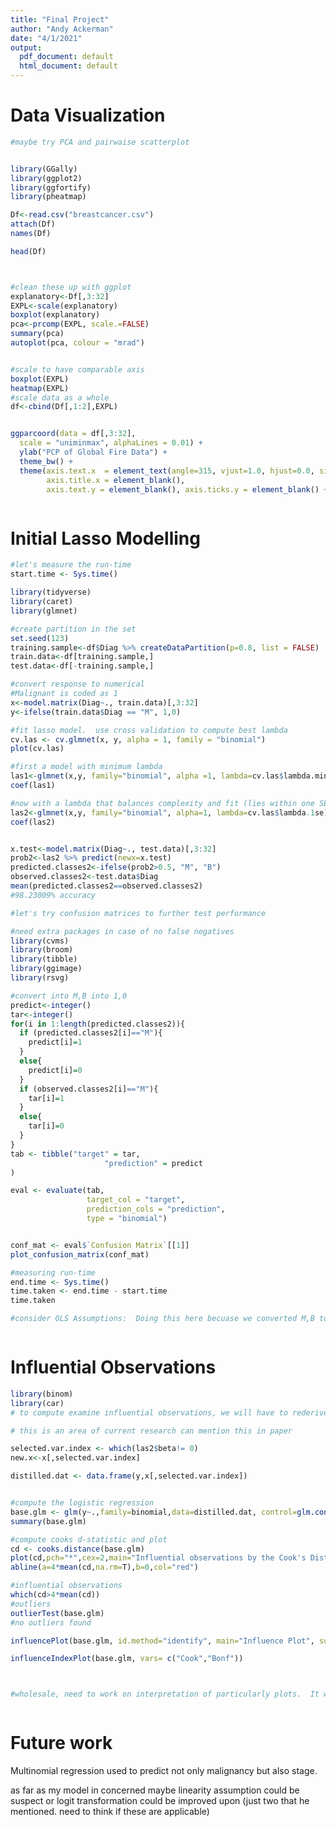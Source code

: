 ```yaml
---
title: "Final Project"
author: "Andy Ackerman"
date: "4/1/2021"
output:
  pdf_document: default
  html_document: default
---
```


# Data Visualization
```r
#maybe try PCA and pairwaise scatterplot


library(GGally)
library(ggplot2)
library(ggfortify)
library(pheatmap)

Df<-read.csv("breastcancer.csv")
attach(Df)
names(Df)

head(Df)



#clean these up with ggplot
explanatory<-Df[,3:32]
EXPL<-scale(explanatory)
boxplot(explanatory)
pca<-prcomp(EXPL, scale.=FALSE)
summary(pca)
autoplot(pca, colour = "mrad")


#scale to have comparable axis
boxplot(EXPL)
heatmap(EXPL)
#scale data as a whole
df<-cbind(Df[,1:2],EXPL)


ggparcoord(data = df[,3:32],
  scale = "uniminmax", alphaLines = 0.01) + 
  ylab("PCP of Global Fire Data") +
  theme_bw() +
  theme(axis.text.x  = element_text(angle=315, vjust=1.0, hjust=0.0, size=14),
        axis.title.x = element_blank(), 
        axis.text.y = element_blank(), axis.ticks.y = element_blank() + scale_color_manual(values = c(rgb(0, 0, 0, 0.2), "red")))



```



# Initial Lasso Modelling 

```r

#let's measure the run-time
start.time <- Sys.time()

library(tidyverse)
library(caret)
library(glmnet)

#create partition in the set
set.seed(123)
training.sample<-df$Diag %>% createDataPartition(p=0.8, list = FALSE)
train.data<-df[training.sample,]
test.data<-df[-training.sample,]

#convert response to numerical 
#Malignant is coded as 1
x<-model.matrix(Diag~., train.data)[,3:32]
y<-ifelse(train.data$Diag == "M", 1,0)

#fit lasso model.  use cross validation to compute best lambda 
cv.las <- cv.glmnet(x, y, alpha = 1, family = "binomial")
plot(cv.las)

#first a model with minimum lambda
las1<-glmnet(x,y, family="binomial", alpha =1, lambda=cv.las$lambda.min)
coef(las1)

#now with a lambda that balances complexity and fit (lies within one SE of optimal lambda)
las2<-glmnet(x,y, family="binomial", alpha=1, lambda=cv.las$lambda.1se)
coef(las2)


x.test<-model.matrix(Diag~., test.data)[,3:32]
prob2<-las2 %>% predict(newx=x.test)
predicted.classes2<-ifelse(prob2>0.5, "M", "B")
observed.classes2<-test.data$Diag
mean(predicted.classes2==observed.classes2)
#98.23009% accuracy

#let's try confusion matrices to further test performance

#need extra packages in case of no false negatives 
library(cvms)
library(broom)  
library(tibble) 
library(ggimage)
library(rsvg)

#convert into M,B into 1,0
predict<-integer()
tar<-integer()
for(i in 1:length(predicted.classes2)){
  if (predicted.classes2[i]=="M"){
    predict[i]=1
  }
  else{
    predict[i]=0
  }
  if (observed.classes2[i]=="M"){
    tar[i]=1
  }
  else{
    tar[i]=0
  }
}
tab <- tibble("target" = tar,
                     "prediction" = predict
)

eval <- evaluate(tab,
                 target_col = "target",
                 prediction_cols = "prediction",
                 type = "binomial")


conf_mat <- eval$`Confusion Matrix`[[1]]
plot_confusion_matrix(conf_mat)

#measuring run-time
end.time <- Sys.time()
time.taken <- end.time - start.time
time.taken

#consider OLS Assumptions:  Doing this here becuase we converted M,B to 0,1 



```





# Influential Observations 
```r
library(binom)
library(car)
# to compute examine influential observations, we will have to rederive a glm using the specified covariates.  This is conformable with cooks distance and DFBETA in a way that elastic net is not

# this is an area of current research can mention this in paper

selected.var.index <- which(las2$beta!= 0)
new.x<-x[,selected.var.index]

distilled.dat <- data.frame(y,x[,selected.var.index])


#compute the logistic regression
base.glm <- glm(y~.,family=binomial,data=distilled.dat, control=glm.control(maxit = 1000))
summary(base.glm)

#compute cooks d-statistic and plot
cd <- cooks.distance(base.glm) 
plot(cd,pch="*",cex=2,main="Influential observations by the Cook's Distance",ylab="Cook's distance",xlab="Observation")
abline(a=4*mean(cd,na.rm=T),b=0,col="red") 

#influential observations
which(cd>4*mean(cd))
#outliers
outlierTest(base.glm)
#no outliers found

influencePlot(base.glm, id.method="identify", main="Influence Plot", sub="Circle size is proportial to Cook's Distance")

influenceIndexPlot(base.glm, vars= c("Cook","Bonf")) 



#wholesale, need to work on interpretation of particularly plots.  It would seem that no points are in need of removal.  Check with liu to see if this is a viable practice.  something may be slightly off with model, it is predicting values that arent zero or one.  need to check



```

# Future work

Multinomial regression used to predict not only malignancy but also stage.  

as far as my model in concerned maybe linearity assumption could be suspect or logit transformation could be improved upon (just two that he mentioned.  need to think if these are applicable)

